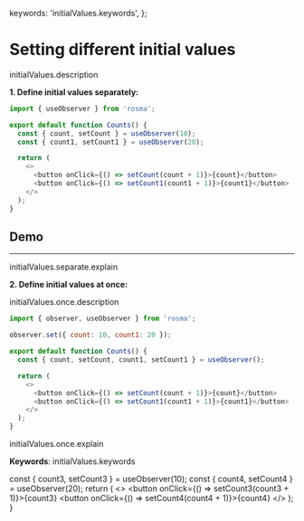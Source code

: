 
  keywords: 'initialValues.keywords',
};

# Setting different initial values

initialValues.description

**1. Define initial values separately:**

```javascript
import { useObserver } from 'rosma';

export default function Counts() {
  const { count, setCount } = useObserver(10);
  const { count1, setCount1 } = useObserver(20);

  return (
    <>
      <button onClick={() => setCount(count + 1)}>{count}</button>
      <button onClick={() => setCount1(count1 + 1)}>{count1}</button>
    </>
  );
}
```

## Demo

<Counts />

---

initialValues.separate.explain

**2. Define initial values at once:**

initialValues.once.description

```javascript
import { observer, useObserver } from 'rosma';

observer.set({ count: 10, count1: 20 });

export default function Counts() {
  const { count, setCount, count1, setCount1 } = useObserver();

  return (
    <>
      <button onClick={() => setCount(count + 1)}>{count}</button>
      <button onClick={() => setCount1(count1 + 1)}>{count1}</button>
    </>
  );
}
```

initialValues.once.explain

**Keywords**: initialValues.keywords

  const { count3, setCount3 } = useObserver(10);
  const { count4, setCount4 } = useObserver(20);
  return (
    <>
      <button onClick={() => setCount3(count3 + 1)}>{count3}</button>
      <button onClick={() => setCount4(count4 + 1)}>{count4}</button>
    </>
  );
}

